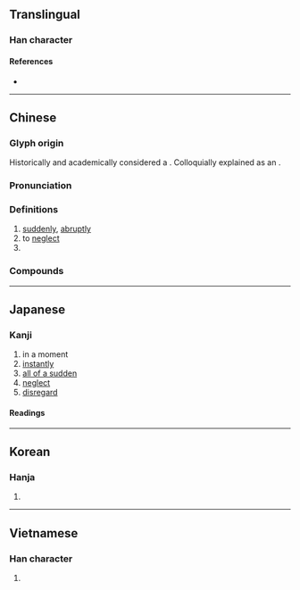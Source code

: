 {{character info/new}}
==Translingual==

===Han character===
{{Han char|rn=61|rad=心|as=04|sn=8|four=27332|canj=PHP|ids=⿱勿心}}

====References====
* {{Han ref|kx=0378.340|dkj=10405|dj=0707.050|hdz=42274.090|uh=5FFD|ud=24573|bh=A9BF|bd=43455}}

----

==Chinese==
{{zh-forms}}

===Glyph origin===
{{Han etym}}
Historically and academically considered a {{Han compound|勿|心|ls=psc|c1=p|c2=s|t2=heart}}. Colloquially explained as an {{Han compound|勿|心|ls=ic|t1=not|t2=heart}}.

===Pronunciation===
{{zh-pron
|m=hū
|m-s=
|c=fat1
|c-t=
|g=
|h=pfs=fut
|j=
|mb=hŏ
|md=
|mn=hut
|mn-t=hug4
|w=
|x=
|mc=y
|oc=y
|cat=adv,v,pn
}}

===Definitions===
{{zh-hanzi}}

# [[suddenly]], [[abruptly]]
# to [[neglect]]
# {{surname|zh}}

===Compounds===
{{zh-der|忽略|公忽|忽魯魯|倏來忽往|一忽|悠忽|忽微|恍恍忽忽|忽而|恍忽|怠忽職守|怠忽|忽雷|忽閃|忽起忽落|忽見|忽荒|忽聚忽散|忽視|忽的|忽然|忽明忽滅|忽地|忽喜忽憂|忽剌巴|忽剌八|忽上忽下|一忽兒|倏忽|忽高忽低|忽隱忽現|忽忽不樂|忽冷忽熱|悠悠忽忽|岸忽|忽忽|恤近忽遠|奄忽|忽東忽西|杪忽|玩忽|暴忽|秒忽|禍生於忽|疏忽|瞻前忽後|沒忽的|眇眇忽忽|飄忽不定|連朦帶忽|這忽兒|簡忽|行蹤飄忽|迷忽忽|粗忽|行行忽忽|驀忽間|輕忽|翕忽|罕忽|軋忽|陵忽|驀忽|黑忽忽|荒忽|超忽|飄忽}}

----

==Japanese==

===Kanji===
{{ja-kanji|grade=|rs=心04}}

# in a moment
# [[instantly]]
# [[all of a sudden]]
# [[neglect]]
# [[disregard]]

====Readings====
{{ja-readings
|on=こつ
|kun=ゆるが-せ, たちま-ち
}}

----

==Korean==

===Hanja===
{{ko-hanja|hangeul=홀}}

# {{rfdef|ko|sort=心04}}

----

==Vietnamese==

===Han character===
{{vi-hantu|rs=心04|hốt}}

# {{rfdef|vi|sort=心04}}